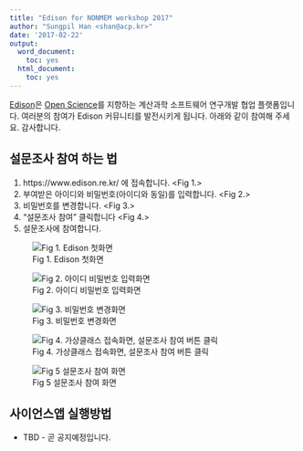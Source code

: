 ```yaml
---
title: "Edison for NONMEM workshop 2017"
author: "Sungpil Han <shan@acp.kr>"
date: '2017-02-22'
output:
  word_document:
    toc: yes
  html_document:
    toc: yes
---
```


[Edison](http://www.edison.re.kr)은 [Open Science](http://www.ytn.co.kr/_ln/0115_201702010301329538)를 지향하는 계산과학 소프트웨어 연구개발 협업 플랫폼입니다. 여러분의 참여가 Edison 커뮤니티를 발전시키게 됩니다. 아래와 같이 참여해 주세요. 감사합니다.

## 설문조사 참여 하는 법

1. https://www.edison.re.kr/ 에 접속합니다. <Fig 1.>
2. 부여받은 아이디와 비밀번호(아이디와 동일)를 입력합니다. <Fig 2.>
3. 비밀번호를 변경합니다. <Fig 3.>
4. "설문조사 참여" 클릭합니다 <Fig 4.>
5. 설문조사에 참여합니다.

![Fig 1. Edison 첫화면](Fig/Fig1.png)

![Fig 2. 아이디 비밀번호 입력화면](Fig/Fig2.png)

![Fig 3. 비밀번호 변경화면](Fig/Fig3.png)

![Fig 4. 가상클래스 접속화면, 설문조사 참여 버튼 클릭](Fig/Fig4.png)

![Fig 5 설문조사 참여 화면](Fig/Fig5.png)

## 사이언스앱 실행방법

- TBD - 곧 공지예정입니다.

